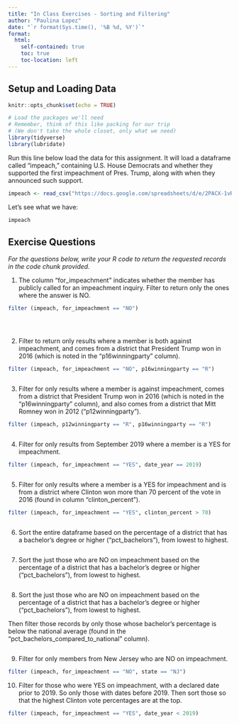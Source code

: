 ```yaml
---
title: "In Class Exercises - Sorting and Filtering"
author: "Paulina Lopez"
date: "`r format(Sys.time(), '%B %d, %Y')`"
format:
  html:
    self-contained: true
    toc: true
    toc-location: left
---
```


## Setup and Loading Data

```r
knitr::opts_chunk$set(echo = TRUE)

# Load the packages we'll need
# Remember, think of this like packing for our trip
# (We don't take the whole closet, only what we need)
library(tidyverse)
library(lubridate)

```

Run this line below load the data for this assignment. It will load a dataframe called "impeach," containing U.S. House Democrats and whether they supported the first impeachment of Pres. Trump, along with when they announced such support.

```r

impeach <- read_csv("https://docs.google.com/spreadsheets/d/e/2PACX-1vRh8d5JaDqBtByzNw2JZF3idaACobDhhk-p7chJoktA0HawELHFOvjQOqCpzGA4MGONvPlR7GASqW-K/pub?gid=1765341510&single=true&output=csv")


```

Let's see what we have:

```r

impeach


```

## Exercise Questions

*For the questions below, write your R code to return the requested records in the code chunk provided.*

1) The column "for_impeachment" indicates whether the member has publicly called for an impeachment inquiry. Filter to return only the ones where the answer is NO.

```r

filter (impeach, for_impeachment == "NO")
      




```

2) Filter to return only results where a member is both against impeachment, and comes from a district that President Trump won in 2016 (which is noted in the "p16winningparty" column).

```r

filter (impeach, for_impeachment == "NO", p16winningparty == "R")



```

3) Filter for only results where a member is against impeachment, comes from a district that President Trump won in 2016 (which is noted in the "p16winningparty" column), and also comes from a district that Mitt Romney won in 2012 ("p12winningparty").

```r

filter (impeach, p12winningparty == "R", p16winningparty == "R")



```

4) Filter for only results from September 2019 where a member is a YES for impeachment.

```r

filter (impeach, for_impeachment == "YES", date_year == 2019)



```

5) Filter for only results where a member is a YES for impeachment and is from a district where Clinton won more than 70 percent of the vote in 2016 (found in column "clinton_percent").

```r

filter (impeach, for_impeachment == "YES", clinton_percent > 70)



```

6) Sort the entire dataframe based on the percentage of a district that has a
bachelor's degree or higher ("pct_bachelors"), from lowest to highest.

```r






```

7) Sort the just those who are NO on impeachment based on the percentage of a district that has a bachelor's degree or higher ("pct_bachelors"), from lowest to highest.

```r





```

8) Sort the just those who are NO on impeachment based on the percentage of a district that has a bachelor's degree or higher ("pct_bachelors"), from lowest to highest.

Then filter those records by only those whose bachelor's percentage is below the national average (found in the "pct_bachelors_compared_to_national" column).

```r






```

9) Filter for only members from New Jersey who are NO on impeachment.

```r


filter (impeach, for_impeachment == "NO", state == "NJ")


```

10) Filter for those who were YES on impeachment, with a declared date prior to 2019. So only those with dates before 2019. Then sort those so that the highest Clinton vote percentages are at the top.

```r

filter (impeach, for_impeachment == "YES", date_year < 2019)



```
